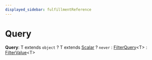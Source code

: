 ```yaml
---
displayed_sidebar: fulfillmentReference
---
```



# Query

 **Query**: T extends `object` ? T extends [Scalar](../fulfillment.Scalar/page.mdx) ? `never` : [FilterQuery](../fulfillment.FilterQuery/page.mdx)&#60;T&#62; : [FilterValue](../fulfillment.FilterValue/page.mdx)&#60;T&#62;
